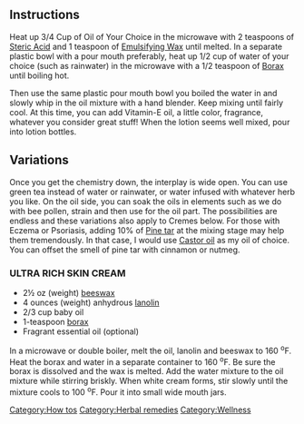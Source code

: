 ==Instructions==
Heat up 3/4 Cup of Oil of Your Choice in the microwave with 2 teaspoons of [[Steric Acid]] and 1 teaspoon of [[Emulsifying Wax]] until melted. In a separate plastic bowl with a pour mouth preferably, heat up 1/2 cup of water of your choice (such as rainwater) in the microwave with a 1/2 teaspoon of [[Borax]] until boiling hot.

Then use the same plastic pour mouth bowl you boiled the water in and slowly whip in the oil mixture with a hand blender. Keep mixing until fairly cool. At this time, you can add Vitamin-E oil, a little color, fragrance, whatever you consider great stuff! When the lotion seems well mixed, pour into lotion bottles.

==Variations==

Once you get the chemistry down, the interplay is wide open. You can use green tea instead of water or rainwater, or water infused with whatever herb you like. On the oil side, you can soak the oils in elements such as we do with bee pollen, strain and then use for the oil part. The possibilities are endless and these variations also apply to Cremes below. For those with Eczema or Psoriasis, adding 10% of [[Pine tar]] at the mixing stage may help them tremendously. In that case, I would use [[Castor oil]] as my oil of choice. You can offset the smell of pine tar with cinnamon or nutmeg.


===ULTRA RICH SKIN CREAM===

* 2½ oz (weight) [[beeswax]]
* 4 ounces (weight) anhydrous [[lanolin]]
* 2/3 cup baby oil
* 1-teaspoon [[borax]]
* Fragrant essential oil (optional)

In a microwave or double boiler, melt the oil, lanolin and beeswax to 160 <sup>o</sup>F. Heat the borax and water in a separate container to 160 <sup>o</sup>F. Be sure the borax is dissolved and the wax is melted. Add the water mixture to the oil mixture while stirring briskly. When white cream forms, stir slowly until the mixture cools to 100 <sup>o</sup>F. Pour it into small wide mouth jars.

[[Category:How tos]]
[[Category:Herbal remedies]]
[[Category:Wellness]]
